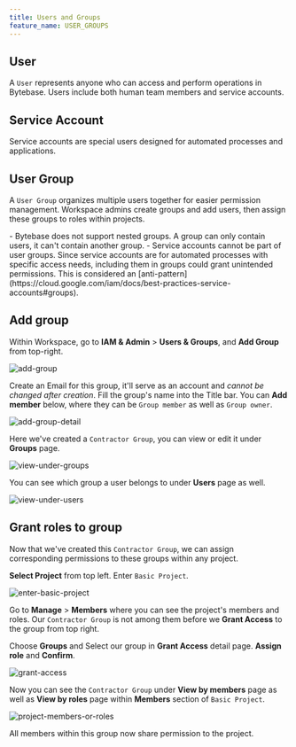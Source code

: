 ```yaml
---
title: Users and Groups
feature_name: USER_GROUPS
---
```


## User

A `User` represents anyone who can access and perform operations in Bytebase. Users include both human team members and service accounts.

## Service Account

Service accounts are special users designed for automated processes and applications.

## User Group

A `User Group` organizes multiple users together for easier permission management. Workspace admins create groups and add users, then assign these groups to roles within projects.

<Note>
- Bytebase does not support nested groups. A group can only contain users, it can't contain another group.
- Service accounts cannot be part of user groups. Since service accounts are for automated processes with specific access needs, including them in groups could grant unintended permissions. This is considered an [anti-pattern](https://cloud.google.com/iam/docs/best-practices-service-accounts#groups).
</Note>

## Add group

Within Workspace, go to **IAM & Admin** > **Users & Groups**, and **Add Group** from top-right.

![add-group](/content/docs/administration/user-groups/add-group.webp)

Create an Email for this group, it'll serve as an account and _cannot be changed after creation_. Fill the group's name into the Title bar. You can **Add member** below, where they can be `Group member` as well as `Group owner`.

![add-group-detail](/content/docs/administration/user-groups/add-group-detail.webp)

Here we've created a `Contractor Group`, you can view or edit it under **Groups** page.

![view-under-groups](/content/docs/administration/user-groups/view-under-groups.webp)

You can see which group a user belongs to under **Users** page as well.

![view-under-users](/content/docs/administration/user-groups/view-under-users.webp)

## Grant roles to group

Now that we've created this `Contractor Group`, we can assign corresponding permissions to these groups within any project.

**Select Project** from top left. Enter `Basic Project`.

![enter-basic-project](/content/docs/administration/user-groups/enter-basic-project.webp)

Go to **Manage** > **Members** where you can see the project's members and roles. Our `Contractor Group` is not among them before we **Grant Access** to the group from top right.

Choose **Groups** and Select our group in **Grant Access** detail page. **Assign role** and **Confirm**.

![grant-access](/content/docs/administration/user-groups/grant-access.webp)

Now you can see the `Contractor Group` under **View by members** page as well as **View by roles** page within **Members** section of `Basic Project`.

![project-members-or-roles](/content/docs/administration/user-groups/project-members-or-roles.webp)

All members within this group now share permission to the project.
